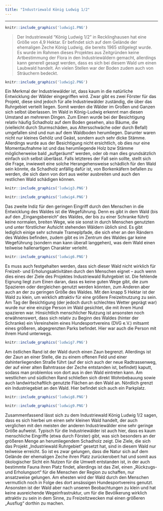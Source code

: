 ```yaml
---
title: "Industriewald König Ludwig 1/2"
---
```


***

```r
knitr::include_graphics('ludwig1.PNG')
```

> Der Industriewald “König Ludwig 1/2” in Recklinghausen hat eine Größe von 4,9 Hektar. Er befindet sich auf dem Gelände der ehemaligen Zeche König Ludwig, die bereits 1965 stillgelegt wurde. Es wurde im Rahmen dieses Projektes aus Zeitgründen keine Artbestimmung der Flora in den Industriewäldern gemacht, allerdings kann generell gesagt werden, dass es sich bei diesem Wald um einen Laubwald handelt. An vielen Stellen war der Boden zudem auch von Sträuchern bedeckt. 
     
     
```r
knitr::include_graphics('ludwig2.PNG')
``` 

Ein Merkmal der Industriewälder ist, dass kaum in die natürliche Entwicklung der Wälder eingegriffen wird. Zwar gibt es zwei Förster für das Projekt, diese sind jedoch für alle Industriewälder zuständig, die über das Ruhrgebiet verteilt liegen. Somit werden die Wälder im Großen und Ganzen sich selbst überlassen. Im Wald in König-Ludwig erkennt man diesen Umstand an mehreren Dingen. Zum Einen wurde bei der Besichtigung relativ häufig Schadholz auf dem Boden gesehen, also Bäume, die (vielleicht durch Sturmschäden, aus Altersschwäche oder durch Befall) umgefallen sind und nun auf dem Waldboden herumliegen. Darunter waren nicht nur kleines Gehölz und Geäst, sondern auch sehr dicke Stämme. Allerdings wurde aus der Besichtigung nicht ersichtlich, ob dies nur eine Momentaufnahme ist und das herumliegende Holz bzw Stämme möglicherweise bald „aufgeräumt“ werden, oder ob man dies grundsätzlich einfach sich selbst überlässt. Falls letzteres der Fall sein sollte, stellt sich die Frage, inwieweit eine solche Herangehensweise schädlich für den Wald sein könnte, da Schadholz anfällig dafür ist, von Borkenkäfern befallen zu werden, die sich dann von dort aus weiter ausbreiten und auch den restlichen Wald schädigen können.

```r
knitr::include_graphics('ludwig3.PNG')
```

```r
knitr::include_graphics('ludwig4.PNG')
``` 


Das zweite Indiz für den geringen Eingriff durch den Menschen in die Entwicklung des Waldes ist die Wegeführung. Denn es gibt in dem Wald (bis auf den „Eingangsbereich“ des Waldes, der bis zu einer Schranke führt) keine normalen, breiten Wege, wie sie sonst in durch Menschen genutzten und unter förstlicher Aufsicht stehenden Wäldern üblich sind. Es gibt lediglich einige sehr schmale Trameplpfade, die sich eher an den Rändern des Waldes befinden, zudem gibt es im Zentrum des Waldes gar keine Wegeführung (sondern man kann überall langgehen), was dem Wald einen teilweise hallenartigen Charakter verleiht. 
 
```r
knitr::include_graphics('ludwig6.PNG')
``` 

Es muss auch festgehalten werden, dass sich dieser Wald nicht wirklich für Freizeit- und Erholungsaktivitäten durch den Menschen eignet – auch wenn dies eines der Ziele des Projektes Industriewald Ruhrgebiet ist. Die fehlende Eignung liegt zum Einen daran, dass es keine guten Wege gibt, die zum Spazieren oder dergleichen genutzt werden könnten, zum Anderen aber auch an der zu geringen Größe des Waldes. Mit den knapp 5 Hektar ist der Wald zu klein, um wirklich attraktiv für eine größere Freizeitnutzung zu sein. Am Tag der Besichtigung (der jedoch durch schlechtes Wetter geprägt war) wurde nur eine einzige Person im Wald gesichtet, die mit ihrem Hund spazieren war. 
Hinsichtlich menschlicher Nutzung ist ansonsten noch erwähnenswert, dass sich relativ zu Beginn des Waldes (hinter der Schranke) ein Vereinsheim eines Hundesportvereins (DVG e.V.) mitsamt eines größeren, abgegrenzten Parks befindet. Hier war auch die Person mit ihrem Hund unterwegs. 


```r
knitr::include_graphics('ludwig7.PNG')
``` 


Am östlichen Rand ist der Wald durch einen Zaun begrenzt. Allerdings ist der Zaun an einer Stelle, die zu einem offenen Feld und einer dahinterliegenden Straße führt (auf der sich auch der neue Radtrassenweg, der auf einer alten Bahntrasse der Zeche entstanden ist, befindet) kaputt, sodass man problemlos von dort aus in den Wald eintreten kann. Am westlichen und südlichen Rand schließen sich direkt Wohnbebauung sowie auch landwirtschaftlich genutzte Flächen an den Wald an. Nördlich grenzt ein Industriegebiet an den Wald. Hier befindet sich auch ein Parkplatz.


```r
knitr::include_graphics('ludwig8.PNG')
``` 
       

```r
knitr::include_graphics('ludwig9.PNG')
``` 

Zusammenfassend lässt sich zu dem Industriewald König Ludwig 1/2 sagen, dass es sich hierbei um einen sehr kleinen Wald handelt, der auch verglichen mit den meisten der anderen Industriewälder eine sehr geringe Größe aufweist. Typisch für die Industriewälder ist auch hier, dass es kaum menschliche Eingriffe (etwa durch Förster) gibt, was sich besonders an der größeren Menge an herumliegendem Schadholz zeigt. Die Ziele, die sich das Projekt „Industriewald Ruhrgebiet“ gesetzt hat, sind in diesem Wald nur teilweise erreicht. So ist es zwar gelungen, dass die Natur sich auf dem Gelände der ehemaligen Zeche ihren Platz zurückerobert hat und somit aus ökologischer Sicht ein Nutzen für die Umwelt entstanden ist, in der auch bestimmte Fauna ihren Platz findet, allerdings ist das Ziel, einen „Rückzugs- und Erholungsort“ für die Menschen der Region zu schaffen, nur ansatzweise gelungen. Am ehesten wird der Wald durch den Menschen vermutlich noch in Folge des dort ansässigen Hundesportvereins genutzt. Ansonsten ist der Wald aber nach unseren Beobachtungen zu klein und hat keine ausreichende Wegeinfrastruktur, um für die Bevölkerung wirklich attraktiv zu sein in dem Sinne, zu Freizeitzwecken mal einen größeren „Ausflug“ dorthin zu machen. 

